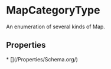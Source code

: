 # MapCategoryType

An enumeration of several kinds of Map.

## Properties

<Grid>
* [](/Properties/Schema.org/)

</Grid>

